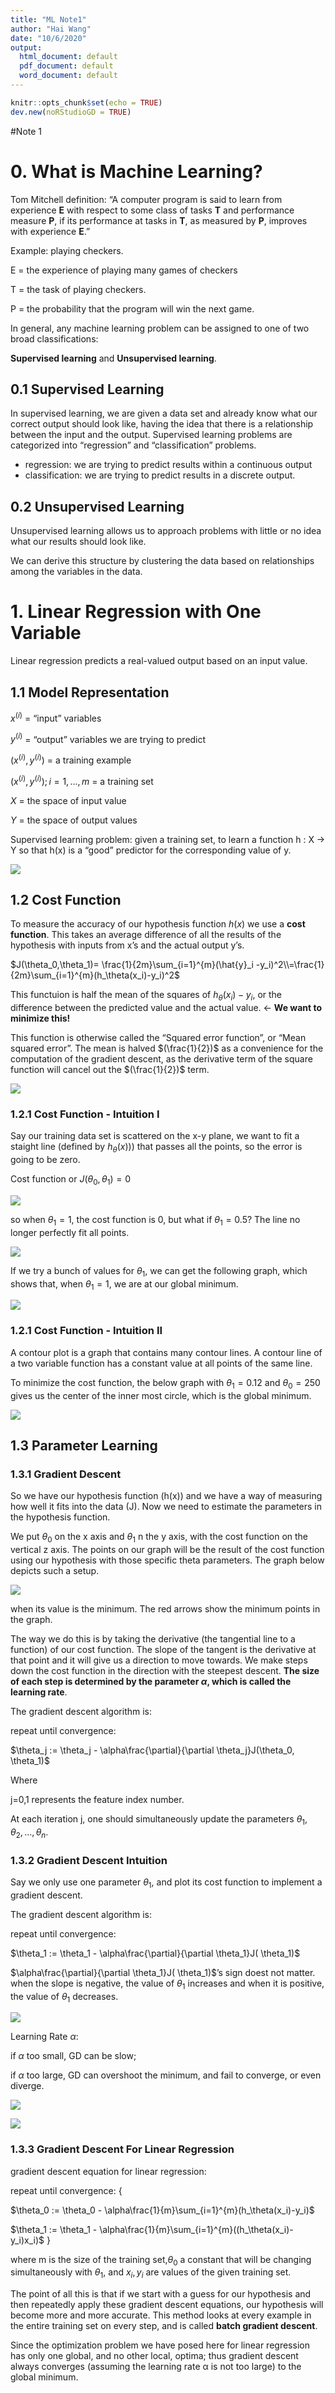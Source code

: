 ---
title: "ML Note1"
author: "Hai Wang"
date: "10/6/2020"
output:
  html_document: default
  pdf_document: default
  word_document: default
---

```{r setup, include=FALSE}
knitr::opts_chunk$set(echo = TRUE)
dev.new(noRStudioGD = TRUE)
```

#Note 1

# 0. What is Machine Learning?


Tom Mitchell definition: "A computer program is said to learn from experience **E** with respect to some class of tasks **T** and performance measure **P**, if its performance at tasks in **T**, as measured by **P**, improves with experience **E**."

Example: playing checkers.

E = the experience of playing many games of checkers

T = the task of playing checkers.

P = the probability that the program will win the next game.

In general, any machine learning problem can be assigned to one of two broad classifications:

**Supervised learning** and **Unsupervised learning**.

## 0.1 Supervised Learning

In supervised learning, we are given a data set and already know what our correct output should look like, having the idea that there is a relationship between the input and the output. Supervised learning problems are categorized into "regression" and "classification" problems.

 - regression: we are trying to predict results within a continuous output
 - classification: we are trying to predict results in a discrete output. 
 
## 0.2 Unsupervised Learning

Unsupervised learning allows us to approach problems with little or no idea what our results should look like.

We can derive this structure by clustering the data based on relationships among the variables in the data.

# 1. Linear Regression with One Variable

Linear regression predicts a real-valued output based on an input value.

## 1.1 Model Representation

$x^{(i)}$ = “input” variables

$y^{(i)}$ = “output” variables we are trying to predict

$(x^{(i)},y^{(i)})$ = a training example

$(x^{(i)},y^{(i)});\,i = 1,...,m$ = a training set

$X$ = the space of input value

$Y$ = the space of output values

Supervised learning problem: given a training set, to learn a function h : X → Y so that h(x) is a “good” predictor for the corresponding value of y.

![](https://d3c33hcgiwev3.cloudfront.net/imageAssetProxy.v1/H6qTdZmYEeaagxL7xdFKxA_2f0f671110e8f7446bb2b5b2f75a8874_Screenshot-2016-10-23-20.14.58.png?expiry=1602115200000&hmac=Ct022q4i-0RZYQfpHNDXbcd2Z3dcm_6h1dNp2aABWFI)

## 1.2 Cost Function

To measure the accuracy of our hypothesis function $h(x)$ we use a **cost function**. This takes an average difference of all the results of the hypothesis with inputs from x's and the actual output y's.

$J(\theta_0,\theta_1)= \frac{1}{2m}\sum_{i=1}^{m}(\hat{y}_i -y_i)^2\\=\frac{1}{2m}\sum_{i=1}^{m}(h_\theta(x_i)-y_i)^2$

This functuion is half the mean of the squares of $h_\theta(x_i)-y_i$, or the difference between the predicted value and the actual value. <- **We want to minimize this!**

This function is otherwise called the "Squared error function", or "Mean squared error". The mean is halved $(\frac{1}{2})$ as a convenience for the computation of the gradient descent, as the derivative term of the square function will cancel out the $(\frac{1}{2})$ term.

![](https://d3c33hcgiwev3.cloudfront.net/imageAssetProxy.v1/R2YF5Lj3EeajLxLfjQiSjg_110c901f58043f995a35b31431935290_Screen-Shot-2016-12-02-at-5.23.31-PM.png?expiry=1602201600000&hmac=zOef3z1h5oxYAIKrND17IEcUVm3CfXhlCK44LTCG_9M)

### 1.2.1 Cost Function - Intuition I

Say our training data set is scattered on the x-y plane, we want to fit a staight line (defined by $h_\theta(x)$)) that passes all the points, so the error is going to be zero.

Cost function or $J(\theta_0,\theta_1)=0$

![](https://d3c33hcgiwev3.cloudfront.net/imageAssetProxy.v1/_B8TJZtREea33w76dwnDIg_3e3d4433e32478f8df446d0b6da26c27_Screenshot-2016-10-26-00.57.56.png?expiry=1602201600000&hmac=4_zbBwB1kduS_xFAFPyazjt3VVM41jOLusCcATtV7H0)

so when $\theta_1=1$, the cost function is 0, but what if $\theta_1=0.5$? The line no longer perfectly fit all points.

![](https://d3c33hcgiwev3.cloudfront.net/imageAssetProxy.v1/8guexptSEeanbxIMvDC87g_3d86874dfd37b8e3c53c9f6cfa94676c_Screenshot-2016-10-26-01.03.07.png?expiry=1602201600000&hmac=BDUymQBglWgto3e3YqWAtZuHOiUK9RBxp6JiEHA5WVs)

If we try a bunch of values for $\theta_1$, we can get the following graph, which shows that, when $\theta_1=1$, we are at our global minimum.

![](https://d3c33hcgiwev3.cloudfront.net/imageAssetProxy.v1/fph0S5tTEeajtg5TyD0vYA_9b28bdfeb34b2d4914d0b64903735cf1_Screenshot-2016-10-26-01.09.05.png?expiry=1602201600000&hmac=j85FNkabIXLGiboHfsM6UgNdBD8w7FDjjm6n5PH9KYA)

### 1.2.1 Cost Function - Intuition II

A contour plot is a graph that contains many contour lines. A contour line of a two variable function has a constant value at all points of the same line. 

To minimize the cost function, the below graph with $\theta_1=0.12$ and $\theta_0=250$ gives us the center of the inner most circle, which is the global minimum. 

![](https://d3c33hcgiwev3.cloudfront.net/imageAssetProxy.v1/hsGgT536Eeai9RKvXdDYag_2a61803b5f4f86d4290b6e878befc44f_Screenshot-2016-10-29-09.59.41.png?expiry=1602201600000&hmac=OfmujgMsKRuPC3NUapMGMV25mCWhm2_rbuflLMlwasQ)

## 1.3 Parameter Learning

### 1.3.1 Gradient Descent

So we have our hypothesis function (h(x)) and we have a way of measuring how well it fits into the data (J). Now we need to estimate the parameters in the hypothesis function.

We put $\theta_0$ on the x axis and $\theta_1$ n the y axis, with the cost function on the vertical z axis. The points on our graph will be the result of the cost function using our hypothesis with those specific theta parameters. The graph below depicts such a setup.

![](https://d3c33hcgiwev3.cloudfront.net/imageAssetProxy.v1/bn9SyaDIEeav5QpTGIv-Pg_0d06dca3d225f3de8b5a4a7e92254153_Screenshot-2016-11-01-23.48.26.png?expiry=1602201600000&hmac=nCwyhWhRGVyijKz61n4u9YewOUizNnAu9MCpMRr6H6k)

when its value is the minimum. The red arrows show the minimum points in the graph.

The way we do this is by taking the derivative (the tangential line to a function) of our cost function. The slope of the tangent is the derivative at that point and it will give us a direction to move towards. We make steps down the cost function in the direction with the steepest descent. **The size of each step is determined by the parameter $\alpha$, which is called the learning rate**.

The gradient descent algorithm is:

repeat until convergence:

$\theta_j := \theta_j - \alpha\frac{\partial}{\partial \theta_j}J(\theta_0, \theta_1)$

Where 

j=0,1 represents the feature index number.

At each iteration j, one should simultaneously update the parameters $\theta_1,\theta_2,...,\theta_n$.

### 1.3.2 Gradient Descent Intuition

Say we only use one parameter $\theta_1$, and plot its cost function to implement a gradient descent.

The gradient descent algorithm is:

repeat until convergence:

$\theta_1 := \theta_1 - \alpha\frac{\partial}{\partial \theta_1}J( \theta_1)$

$\alpha\frac{\partial}{\partial \theta_1}J( \theta_1)$'s sign doest not matter. when the slope is negative, the value of $\theta_1$ increases and when it is positive, the value of $\theta_1$ decreases.

![](https://d3c33hcgiwev3.cloudfront.net/imageAssetProxy.v1/SMSIxKGUEeav5QpTGIv-Pg_ad3404010579ac16068105cfdc8e950a_Screenshot-2016-11-03-00.05.06.png?expiry=1602201600000&hmac=aDHO4bRC0cLda7TVFygj5gT26Ck0McRuItpZfFZldpo)

Learning Rate $\alpha$:

if $\alpha$ too small, GD can be slow;

if $\alpha$ too large, GD can overshoot the minimum, and fail to converge, or even diverge. 

![](https://d3c33hcgiwev3.cloudfront.net/imageAssetProxy.v1/UJpiD6GWEeai9RKvXdDYag_3c3ad6625a2a4ec8456f421a2f4daf2e_Screenshot-2016-11-03-00.05.27.png?expiry=1602201600000&hmac=-x2Zjx-JdYOA6lVQmm-YdADownjYFZ1PzAYVLvn5SWA)

![](https://d3c33hcgiwev3.cloudfront.net/imageAssetProxy.v1/RDcJ-KGXEeaVChLw2Vaaug_cb782d34d272321e88f202940c36afe9_Screenshot-2016-11-03-00.06.00.png?expiry=1602201600000&hmac=5_xKuYVcpT04JeND27GwTTRaPp9j8R6MNJM4P16ohq0)

### 1.3.3 Gradient Descent For Linear Regression

gradient descent equation for linear regression:

repeat until convergence: {

$\theta_0 := \theta_0 - \alpha\frac{1}{m}\sum_{i=1}^{m}(h_\theta(x_i)-y_i)$

$\theta_1 := \theta_1 - \alpha\frac{1}{m}\sum_{i=1}^{m}((h_\theta(x_i)-y_i)x_i)$
}

where m is the size of the training set,$\theta_0$ a  constant that will be changing simultaneously with $\theta_1$, and $x_i,y_i$ are values of the given training set.

The point of all this is that if we start with a guess for our hypothesis and then repeatedly apply these gradient descent equations, our hypothesis will become more and more accurate. This method looks at every example in the entire training set on every step, and is called **batch gradient descent**.

Since the optimization problem we have posed here for linear regression has only one global, and no other local, optima; thus gradient descent always converges (assuming the learning rate α is not too large) to the global minimum.

